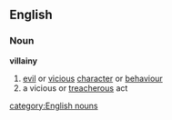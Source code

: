 ==English==
===Noun===
'''villainy'''
#[[evil]] or [[vicious]] [[character]] or [[behaviour]]
#a vicious or [[treacherous]] act
[[category:English nouns]]